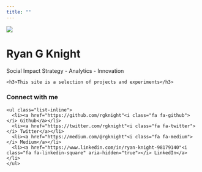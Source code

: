 ```yaml
---
title: ""
---
```

<!--html_preserve-->
<style type="text/css">

.main-container {
  max-width: 100%;
}

</style>
<div class="jumbotron bg1 text-center">
  <img src="photos/profile.jpg" class="img-circle">
  <h1>Ryan G Knight</h1>
  <p>Social Impact Strategy - Analytics - Innovation</p>
</div>

<div class="container-fluid bg-2 text-center">
  <div class="row topbottom-buffer">
    <h3>This site is a selection of projects and experiments</h3>
  </div class="row">
</div>
<div class="container-fluid text-center">
  <h3>Connect with me</h3>
  <div class="row">
    <ul class="list-inline">
      <li><a href="https://github.com/rgknight"<i class="fa fa-github"></i> Github</a></li>
      <li><a href="https://twitter.com/rgknight"<i class="fa fa-twitter"></i> Twitter</a></li>
      <li><a href="https://medium.com/@rgknight"<i class="fa fa-medium"></i> Medium</a></li>
      <li><a href="https://www.linkedin.com/in/ryan-knight-98179140"<i class="fa fa-linkedin-square" aria-hidden="true"></i> LinkedIn</a></li>
    </ul>
</div>

<!--/html_preserve-->
